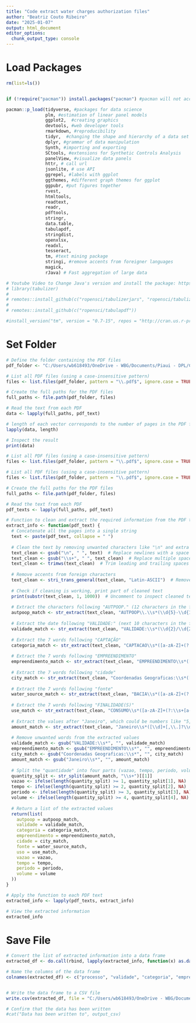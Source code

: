 ```yaml
---
title: "Code extract water charges authorization files"
author: "Beatriz Couto Ribeiro"
date: "2025-01-07"
output: html_document
editor_options: 
  chunk_output_type: console
---
```



# Load Packages
```r

rm(list=ls())


if (!require("pacman")) install.packages("pacman") #pacman will not accept a character vector so the same packages are repeated

pacman::p_load(tidyverse, #packages for data science
               plm, #estimation of linear panel models
               ggplot2,  #creating graphics
               devtools, #web developer tools 
               rmarkdown, #reproducibility
               tidyr,  #changing the shape and hierarchy of a data set
               dplyr, #grammar of data manipulation
               Synth, #importing and exporting
               SCtools, #extensions for Synthetic Controls Analysis
               panelView, #visualize data panels
               httr, # call url
               jsonlite, # use API
               ggrepel, #labels with ggplot
               ggthemes, #different graph themes for ggplot
               ggpubr, #put figures together
               rvest,
               htmltools,
               readtext,
               readr,
               pdftools,
               stringr,
               data.table, 
               tabulapdf,
               stringdist,
               openxlsx,
               readxl,
               tesseract,
               tm, #text mining package
               stringi, #remove accents from foreigner languages
               magick,
               rJava) # Fast aggregation of large data

# Youtube Video to Change Java's version and install the package: https://www.youtube.com/watch?v=nlsWjezvsg8&t=428s
# library(tabulizer)
# 
# remotes::install_github(c("ropensci/tabulizerjars", "ropensci/tabulizer"), INSTALL_opts = "--no-multiarch")
# 
# remotes::install_github(c("ropensci/tabulapdf"))

#install_version("tm", version = "0.7-15", repos = "http://cran.us.r-project.org")


```


# Set Folder 
```r

# Define the folder containing the PDF files
pdf_folder <- "C:/Users/wb618493/OneDrive - WBG/Documents/Piaui - DPL/Cobranca de Agua/water_charges_pi_data"

```


```r

# List all PDF files (using a case-insensitive pattern)
files <- list.files(pdf_folder, pattern = "\\.pdf$", ignore.case = TRUE)

# Create the full paths for the PDF files
full_paths <- file.path(pdf_folder, files)

# Read the text from each PDF
data <- lapply(full_paths, pdf_text)

# length of each vector corresponds to the number of pages in the PDF file
lapply(data, length) 

# Inspect the result
print(data)

```


```r

# List all PDF files (using a case-insensitive pattern)
files <- list.files(pdf_folder, pattern = "\\.pdf$", ignore.case = TRUE)

# List all PDF files (using a case-insensitive pattern)
files <- list.files(pdf_folder, pattern = "\\.pdf$", ignore.case = TRUE)

# Create the full paths for the PDF files
full_paths <- file.path(pdf_folder, files)

# Read the text from each PDF
pdf_texts <- lapply(full_paths, pdf_text)

# Function to clean and extract the required information from the PDF text
extract_info <- function(pdf_text) {
  # Concatenate all the pages into a single string
  text <- paste(pdf_text, collapse = " ")
  
  # Clean the text by removing unwanted characters like "\n" and extra spaces
  text_clean <- gsub("\n", " ", text)  # Replace newlines with a space
  text_clean <- gsub("\\s+", " ", text_clean)  # Replace multiple spaces with a single space
  text_clean <- trimws(text_clean)  # Trim leading and trailing spaces
  
  # Remove accents from foreign characters
  text_clean <- stri_trans_general(text_clean, "Latin-ASCII")  # Remove accents using stringi
  
  # Check if cleaning is working, print part of cleaned text
  print(substr(text_clean, 1, 1000))  # Uncomment to inspect cleaned text (first 200 characters)
  
  # Extract the characters following "AUTPOOP." (12 characters in the format XXXXX-XX/YYYY)
  autpoop_match <- str_extract(text_clean, "AUTPOOP\\.\\s*(\\d{5}-\\d{1}/\\d{4})")
  
  # Extract the date following "VALIDADE:" (next 10 characters in the format DD/MM/YYYY)
  validade_match <- str_extract(text_clean, "VALIDADE:\\s*(\\d{2}/\\d{2}/\\d{4})")
  
  # Extract the 7 words following "CAPTAÇÃO"
  categoria_match <- str_extract(text_clean, "CAPTACAO\\s*([a-zA-Z]+(?:\\s+[a-zA-Z]+){0,6})")
  
  # Extract the 7 words following "EMPREENDIMENTO"
  empreendimento_match <- str_extract(text_clean, "EMPREENDIMENTO\\s*([a-zA-Z]+(?:\\s+[a-zA-Z]+){0,5})")
  
  # Extract the 7 words following "cidade"
  city_match <- str_extract(text_clean, "Coordenadas Geograficas:\\s*([a-zA-Z]+(?:\\s+[a-zA-Z]+){0,3})")
  
  # Extract the 7 words following "fonte"
  water_source_match <- str_extract(text_clean, "BACIA\\s*([a-zA-Z]+(?:\\s+[a-zA-Z]+){0,1})")
  
  # Extract the 7 words following "FINALIDADE(S)"
  use_match <- str_extract(text_clean, "CONSUMO\\s*([a-zA-Z]+(?:\\s+[a-zA-Z]+){0,6})")
  
  # Extract the values after "Janeiro", which could be numbers like "5,00", "8,0", etc.
  amount_match <- str_extract(text_clean, "Janeiro\\s*([\\d]+[,\\.]?\\d{0,2}(?:\\s+[\\d]+[,\\.]?\\d{0,2})*)")
  
  # Remove unwanted words from the extracted values
  validade_match <- gsub("VALIDADE:\\s*", "", validade_match)
  empreendimento_match <- gsub("EMPREENDIMENTO\\s*", "", empreendimento_match)
  city_match <- gsub("Coordenadas Geograficas:\\s*", "", city_match)
  amount_match <- gsub("Janeiro\\s*", "", amount_match)
  
  # Split the "quantidade" into four parts (vazao, tempo, periodo, volume)
  quantity_split <- str_split(amount_match, "\\s+")[[1]]
  vazao <- ifelse(length(quantity_split) >= 1, quantity_split[1], NA)
  tempo <- ifelse(length(quantity_split) >= 2, quantity_split[2], NA)
  periodo <- ifelse(length(quantity_split) >= 3, quantity_split[3], NA)
  volume <- ifelse(length(quantity_split) >= 4, quantity_split[4], NA)
  
  # Return a list of the extracted values
  return(list(
    autpoop = autpoop_match,
    validade = validade_match,
    categoria = categoria_match,
    empreendimento = empreendimento_match,
    cidade = city_match,
    fonte = water_source_match,
    uso = use_match, 
    vazao = vazao,
    tempo = tempo,
    periodo = periodo,
    volume = volume
  ))
}

# Apply the function to each PDF text
extracted_info <- lapply(pdf_texts, extract_info)

# View the extracted information
extracted_info

```


# Save File
```r

# Convert the list of extracted information into a data frame
extracted_df <- do.call(rbind, lapply(extracted_info, function(x) as.data.frame(t(unlist(x)), stringsAsFactors = FALSE)))

# Name the columns of the data frame
colnames(extracted_df) <- c("processo", "validade", "categoria", "empreendimento", "cidade", "fonte", "uso", "vazao", "tempo", "periodo", "volume")


# Write the data frame to a CSV file
write.csv(extracted_df, file = "C:/Users/wb618493/OneDrive - WBG/Documents/Piaui - DPL/Cobranca de Agua/outorgas_pi.csv", row.names = FALSE)

# Confirm that the data has been written
#cat("Data has been written to", output_csv)


```

